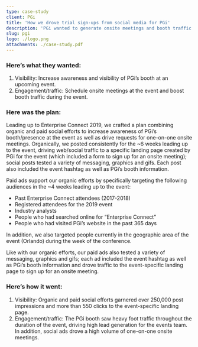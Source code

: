 ```yaml
---
type: case-study
client: PGi
title: 'How we drove trial sign-ups from social media for PGi'
description: 'PGi wanted to generate onsite meetings and booth traffic at a key yearly event. They came to the BrandGlue team for strategy and execution on an organic and paid event social campaign.'
slug: pgi
logo: ./logo.png
attachments: ./case-study.pdf
---
```


### Here’s what they wanted:

1. Visibility: Increase awareness and visibility of PGi’s booth at an upcoming event.
2. Engagement/traffic: Schedule onsite meetings at the event and boost booth traffic during the event.

### Here was the plan:

Leading up to Enterprise Connect 2019, we crafted a plan combining organic and paid social efforts to increase awareness of PGi’s booth/presence at the event as well as drive requests for one-on-one onsite meetings. Organically, we posted consistently for the ~6 weeks leading up to the event, driving web/social traffic to a specific landing page created by PGi for the event (which included a form to sign up for an onsite meeting); social posts tested a variety of messaging, graphics and gifs. Each post also included the event hashtag as well as PGi’s booth information.

Paid ads support our organic efforts by specifically targeting the following audiences in the ~4 weeks leading up to the event:

- Past Enterprise Connect attendees (2017-2018)
- Registered attendees for the 2019 event
- Industry analysts
- People who had searched online for “Enterprise Connect”
- People who had visited PGi’s website in the past 365 days

In addition, we also targeted people currently in the geographic area of the event (Orlando) during the week of the conference.

Like with our organic efforts, our paid ads also tested a variety of messaging, graphics and gifs; each ad included the event hashtag as well as PGi’s booth information and drove traffic to the event-specific landing page to sign up for an onsite meeting.

### Here’s how it went:

1. Visibility: Organic and paid social efforts garnered over 250,000 post impressions and more than 550 clicks to the event-specific landing page.
2. Engagement/traffic: The PGi booth saw heavy foot traffic throughout the duration of the event, driving high lead generation for the events team. In addition, social ads drove a high volume of one-on-one onsite meetings.
